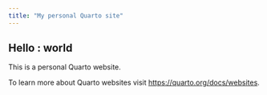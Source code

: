 ```yaml
---
title: "My personal Quarto site"
---
```


## Hello : world
This is a personal Quarto website.

To learn more about Quarto websites visit <https://quarto.org/docs/websites>.
